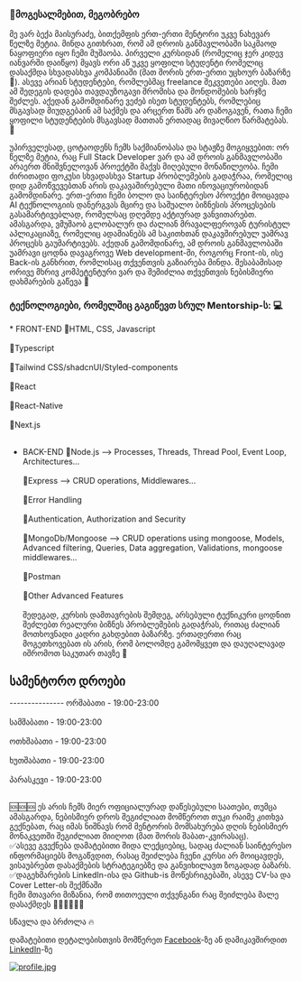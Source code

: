 <h3 style={{fontSize: "20px"}}>👋მოგესალმებით, მეგობრებო</h3> მე ვარ ბექა მაისურაძე, ბითქემფის ერთ-ერთი მენტორი უკვე ნახევარ წელზე მეტია.  მინდა გითხრათ, რომ ამ დროის განმავლობაში საკმაოდ ნაყოფიერი იყო ჩემი მუშაობა. პირველი კურსიდან (რომელიც ჯერ კიდევ იანვარში დაიწყო) მყავს ორი აწ უკვე ყოფილი სტუდენტი რომელიც დასაქმდა სხვადასხვა კომპანიაში (მათ შორის ერთ-ერთი უცხოურ ბაზარზე 🤯). ასევე არიან სტუდენტები, რომლებმაც freelance შეკვეთები აიღეს. მათ ამ შედეგის დადება თავდაუზოგავი შრომისა და მონდომების ხარჯზე შეძლეს. აქედან გამომდინარე ვეძებ ისეთ სტუდენტებს, რომლებიც მსგავსად მიუდგებაინ ამ საქმეს და არცერთ წამს არ დაზოგავენ, რათა ჩემი ყოფილი სტუდენტების მსგავსად მათთან ერთადაც მივაღწიო წარმატებას. 🚀

უპირველესად, ცოტაოდენს ჩემს საქმიანობასა და სტაჟზე მოგიყვებით: ორ წელზე მეტია, რაც Full Stack Developer ვარ და ამ დროის განმავლობაში არაერთ მნიშვნელოვან პროექტში მაქვს მიღებული მონაწილეობა. ჩემი ძირითადი ფოკუსი სხვადასხვა Startup პრობლემების გადაჭრაა, რომელიც დიდ გამოწვევებთან არის დაკავაშირებული მათი ინოვაციურობიდან გამომდინარე. ერთ-ერთი ჩემი ბოლო და საინტერესო პროექტი მოიცავდა AI ტექნოლოგიის დანერგვას მცირე და საშუალო ბიზნესის პროცესების გასამარტივებლად, რომელსაც დღემდე აქტიურად ვანვითარებთ. ამასგარდა, ვმუშაობ გლობალურ და ძალიან მრავალფეროვან ტურისტულ აპლიკაციაზე, რომელიც ადამიანებს ამ საკითხთან დაკავშირებულ უამრავ პროცესს გაუმარტივებს.
აქედან გამომდინარე, ამ დროის განმავლობაში უამრავი ცოდნა დავაგროვე Web development-ში, როგორც Front-ის, ისე Back-ის განხრით, რომლისაც თქვენთვის გაზიარება მინდა. შესაბამისად ორივე მხრივ კომპეტენტური ვარ და შემიძლია თქვენთვის ნებისმიერი დახმარების გაწევა 🙌

<h3 style={{fontSize: "20px"}}>ტექნოლოგიები, რომელშიც გაგიწევთ სრულ Mentorship-ს: 💻 </h3>
* FRONT-END
 📌HTML, CSS, Javascript <br/><br/>
 📌Typescript <br/><br/>
 📌Tailwind CSS/shadcnUI/Styled-components <br/><br/>
 📌React <br/><br/>
 📌React-Native <br/><br/>
 📌Next.js <br/><br/>


* BACK-END
 📌Node.js --> Processes, Threads, Thread Pool, Event Loop, Architectures... <br/><br/>
 📌Express --> CRUD operations, Middlewares... <br/><br/>
 📌Error Handling <br/><br/>
 📌Authentication, Authorization and Security <br/><br/>
 📌MongoDb/Mongoose --> CRUD operations using mongoose, Models, Advanced filtering, Queries, Data aggregation, Validations, mongoose middlewares... <br/><br/>
 📌Postman <br/><br/>
 📌Other Advanced Features <br/><br/>
შედეგად, კურსის დამთავრების შემდეგ, არსებული ტექნიკური ცოდნით შეძლებთ რეალური ბიზნეს პრობლემების გადაჭრას, რითაც ძალიან მოთხოვნადი კადრი გახდებით ბაზარზე. ერთადერთი რაც მოგეთხოვებათ ის არის, რომ ბოლომდე გამომყვეთ და დაუღალავად იშრომოთ საკუთარ თავზე 🚀

<h2 style={{fontSize: "22px"}}>სამენტორო დროები</h2>
--------------- 
ორშაბათი - 19:00-23:00 <br/><br/>
სამშაბათი - 19:00-23:00 <br/><br/>
ოთხშაბათი - 19:00-23:00 <br/><br/>
ხუთშაბათი - 19:00-23:00 <br/><br/>
პარასკევი - 19:00-23:00 <br/><br/>

🆘🆘🆘 ეს არის ჩემს მიერ ოფიციალურად დაწესებული საათები, თუმცა ამასგარდა, ნებისმიერ დროს შეგიძლიათ მომწეროთ თუკი რაიმე კითხვა გექნებათ, რაც იმას ნიშნავს რომ მენტორის მომსახურება დღის ნებისმიერ მონაკვეთში შეგიძლიათ მიიღოთ (მათ შორის შაბათ-კვირასაც). <br/>
✅ასევე გვექნება დამატებითი შიდა ლექციებიც, სადაც ძალიან საინტერესო ინფორმაციებს მოგაწვდით, რასაც შეიძლება ჩვენი კურსი არ მოიცავდეს, ვისაუბრებთ დასაქმების სტრატეგიებზე და განვიხილავთ ზოგადად ბაზარს. <br/>
✅დაგეხმარების LinkedIn-ისა და Github-is მოწესრიგებაში, ასევე CV-სა და Cover Letter-ის შექმნაში  <br/>
ჩემი მთავარი მიზანია, რომ თითოეული თქვენგანი რაც შეიძლება მალე დასაქმდეს  🚀🚀🚀🚀🚀🚀

სწავლა და ბრძოლა 🔥


დამატებითი დეტალებისთვის მომწერეთ [Facebook](https://www.facebook.com/beqa.maisuradze.315/)-ზე ან დამიკავშირდით [LinkedIn](https://www.linkedin.com/in/beka-maisuradze-76a730234/)-ზე

[![profile.jpg](https://i.postimg.cc/Jngbs8kJ/profile.jpg)](https://postimg.cc/N96ynWbf)